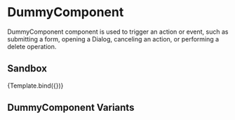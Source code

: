

<Meta title="Components/Typography/Text" component={DummyComponent} />


# DummyComponent

DummyComponent component is used to trigger an action or event, such as submitting a form, opening a Dialog, canceling an action, or performing a delete operation.

## Sandbox

<Canvas>
  <Story
    name="Sandbox"
    args={{
      label: "Dummy component",
    }}
  >
    {Template.bind({})}
  </Story>
</Canvas>

<ArgsTable story="Sandbox" />

## DummyComponent Variants

<Canvas>
  <Story name="variants">
    <DummyComponent label="DummyComponent (primary)" />
  </Story>
</Canvas>

